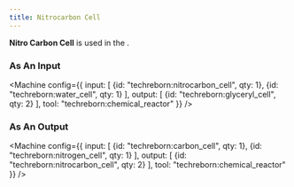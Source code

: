 ```yaml
---
title: Nitrocarbon Cell
---
```


<ItemImage file="nitrocarbon_cell" alt="Nitrocarbon Cell" size="200" />


**Nitro Carbon Cell** is used in the <McItem slug="techreborn:chemical_reactor" />.

### As An Input

<Machine config={{
  input: [
    {id: "techreborn:nitrocarbon_cell", qty: 1},
    {id: "techreborn:water_cell", qty: 1}
  ],
  output: [
    {id: "techreborn:glyceryl_cell", qty: 2}
  ],
  tool: "techreborn:chemical_reactor"
}} />

### As An Output

<Machine config={{
  input: [
    {id: "techreborn:carbon_cell", qty: 1},
    {id: "techreborn:nitrogen_cell", qty: 1}
  ],
  output: [
    {id: "techreborn:nitrocarbon_cell", qty: 2}
  ],
  tool: "techreborn:chemical_reactor"
}} />
